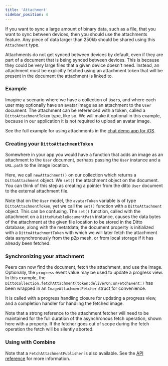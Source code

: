 ```yaml
---
title: 'Attachment'
sidebar_position: 4
---
```



If you want to sync a large amount of binary data, such as a file, that you want to sync between 
devices, then you should use the attachments feature. Any piece of data larger than 250kb should be 
shared using this `Attachment` type.

Attachments do not get synced between devices by default, even if they are part of a document that 
is being synced between devices. This is because they could be very large files that a given device 
doesn't need. Instead, an attachment must be explicitly fetched using an attachment token that will 
be present in the document the attachment is linked to.  


### Example

Imagine a scenario where we have a collection of `User`s, and where each user may optionally have an 
avatar image as an attachment to the `User` document. The attachment can be referenced with a token, 
called a `DittoAttachmentToken` type, like so. We will make it optional in this example, because in 
our application it is not required to upload an avatar image.  

See the full example for using attachments in the 
[chat demo app for iOS](https://github.com/getditto/demoapp-chat/blob/main/iOS/DittoChat/Data/DittoService.swift#L340-L350).

<SnippetGroup name='attachment-user'/>

### Creating your `DittoAttachmentToken`
  
Somewhere in your app you would have a function that adds an image as an attachment to the `User` 
document, perhaps passing the `User` instance and a `URL.path` to the image location. 

Here, we call `newAttachment()` on our collection which returns a `DittoAttachment` object. We 
`set()` the attachment object on the document. You can think of this step as creating a pointer from 
the ditto `User` document to the external attachment file. 
 
<SnippetGroup name='attachment-add-attachment-func'/>  

Note that on the `User` model, the `avatarToken` variable is of type `DittoAttachmentToken`, yet we 
call the `set()` function with a `DittoAttachment` object. This can be confusing. The `set()` 
function, called with the attachment on a `DittoMutableDocumentPath` instance, causes the data bytes
of the attachment at the given file location to be stored in the Ditto database, along with the 
metatdata; the document property is initialized with a `DittoAttachmentToken` with which we will 
later fetch the attachment data asnynchronously from the p2p mesh, or from local storage if it has 
already been fetched.
  
  
### Synchronizing your attachment

Peers can now find the document, fetch the attachment, and use the image.  Optionally, the 
`progress` event value may be used to update a progress view. In this example, the 
`DittoCollection.fetchAttachment(token:deliverOn:onFetchEvent:)` has been wrapped in an 
`ImageAttachmentFetcher` struct for convenience.  

<SnippetGroup name='attachment-fetcher-struct'/>

It is called with a progress handling closure for updating a progress view, and a completion 
handler for handling the fetched image.  

Note that a strong reference to the attachment fetcher will need to be maintained for the full 
duration of the asynchronous fetch operation, shown here with a property. If the fetcher goes out 
of scope during the fetch operation the fetch will be silently aborted.  

<SnippetGroup name='attachment-fetch'/>  

### Using with Combine

Note that a `FetchAttachmentPublisher` is also available.  See the [API reference](https://software.ditto.live/cocoa/DittoSwift/2.1.0/api-reference/Classes/DittoCollection/FetchAttachmentPublisher.html) for more information.
